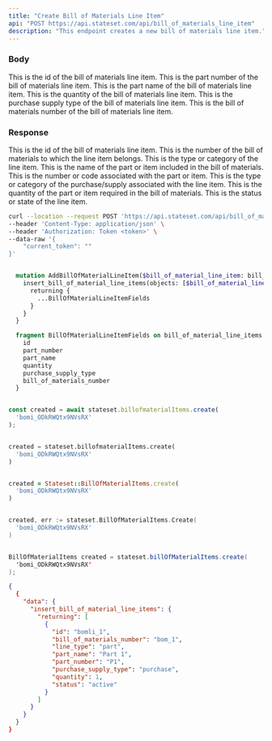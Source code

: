 ```yaml
---
title: "Create Bill of Materials Line Item"
api: "POST https://api.stateset.com/api/bill_of_materials_line_item"
description: "This endpoint creates a new bill of materials line item."
---
```


### Body

<ParamField body="id" type="string">
  This is the id of the bill of materials line item.
</ParamField>

<ParamField body="part_number" type="string">
  This is the part number of the bill of materials line item.
</ParamField>

<ParamField body="part_name" type="string">
  This is the part name of the bill of materials line item.
</ParamField>

<ParamField body="quantity" type="number">
  This is the quantity of the bill of materials line item.
</ParamField>

<ParamField body="purchase_supply_type" type="string">
  This is the purchase supply type of the bill of materials line item.
</ParamField>

<ParamField body="bill_of_materials_number" type="string">
  This is the bill of materials number of the bill of materials line item.
</ParamField>

### Response

<ResponseField body="id" type="string">
  This is the id of the bill of materials line item.
</ResponseField>

<ResponseField body="bill_of_materials_number" type="string">
  This is the number of the bill of materials to which the line item belongs.
</ResponseField>

<ResponseField body="line_type" type="string">
  This is the type or category of the line item.
</ResponseField>

<ResponseField body="part_name" type="string">
  This is the name of the part or item included in the bill of materials.
</ResponseField>

<ResponseField body="part_number" type="string">
  This is the number or code associated with the part or item.
</ResponseField> 

<ResponseField body="purchase_supply_type" type="string">
  This is the type or category of the purchase/supply associated with the line item.
</ResponseField>

<ResponseField body="quantity" type="number">
  This is the quantity of the part or item required in the bill of materials.
</ResponseField>

<ResponseField body="status" type="string">
  This is the status or state of the line item.
</ResponseField>

<RequestExample>

```bash cURL
curl --location --request POST 'https://api.stateset.com/api/bill_of_materials_line_item' \
--header 'Content-Type: application/json' \
--header 'Authorization: Token <token>' \
--data-raw '{
    "current_token": ""
}'
```

```graphQL GraphQL

  mutation AddBillOfMaterialLineItem($bill_of_material_line_item: bill_of_material_line_items_insert_input!) {
    insert_bill_of_material_line_items(objects: [$bill_of_material_line_item]) {
      returning {
        ...BillOfMaterialLineItemFields
      }
    }
  }

  fragment BillOfMaterialLineItemFields on bill_of_material_line_items {
    id
    part_number
    part_name
    quantity
    purchase_supply_type
    bill_of_materials_number
  }

```

```js Node.js

const created = await stateset.billofmaterialItems.create(
  'bomi_ODkRWQtx9NVsRX'
);

```

```python Python

created = stateset.billofmaterialItems.create(
  'bomi_ODkRWQtx9NVsRX'
)

```

```ruby Ruby

created = Stateset::BillOfMaterialItems.create(
  'bomi_ODkRWQtx9NVsRX'
)

```

```go Golang

created, err := stateset.BillOfMaterialItems.Create(
  'bomi_ODkRWQtx9NVsRX'
)

```

```java Java

BillOfMaterialItems created = stateset.billOfMaterialItems.create(
  'bomi_ODkRWQtx9NVsRX'
);

```

</RequestExample>

<ResponseExample>

```json Response
{
  {
    "data": {
      "insert_bill_of_material_line_items": {
        "returning": [
          {
            "id": "bomli_1",
            "bill_of_materials_number": "bom_1",
            "line_type": "part",
            "part_name": "Part 1",
            "part_number": "P1",
            "purchase_supply_type": "purchase",
            "quantity": 1,
            "status": "active"
          }
        ]
      }
    }
  }
}
```

</ResponseExample>
